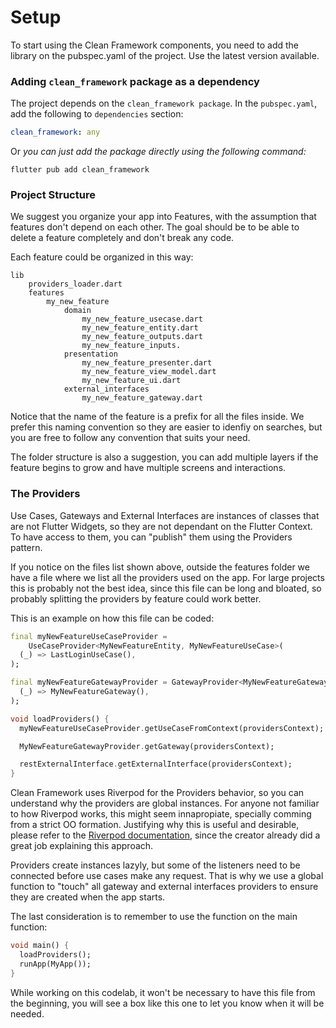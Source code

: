 # Setup
To start using the Clean Framework components, you need to add the library on the pubspec.yaml of the project. Use the latest version available.

### Adding `clean_framework` package as a dependency

The project depends on the `clean_framework package`.
In the `pubspec.yaml`, add the following to `dependencies` section:
```yaml
clean_framework: any
```

Or _you can just add the package directly using the following command:_
```
flutter pub add clean_framework
```
### Project Structure

We suggest you organize your app into Features, with the assumption that features don't depend on each other. The goal should be to be able to delete a feature completely and don't break any code.

Each feature could be organized in this way:

```
lib
    providers_loader.dart
    features
        my_new_feature
            domain
                my_new_feature_usecase.dart
                my_new_feature_entity.dart
                my_new_feature_outputs.dart
                my_new_feature_inputs.
            presentation
                my_new_feature_presenter.dart
                my_new_feature_view_model.dart
                my_new_feature_ui.dart
            external_interfaces
                my_new_feature_gateway.dart
```

Notice that the name of the feature is a prefix for all the files inside. We prefer this naming convention so they are easier to idenfiy on searches, but you are free to follow any convention that suits your need.

The folder structure is also a suggestion, you can add multiple layers if the feature begins to grow and have multiple screens and interactions.

### The Providers

Use Cases, Gateways and External Interfaces are instances of classes that are not Flutter Widgets, so they are not dependant on the Flutter Context. To have access to them, you can "publish" them using the Providers pattern. 

If you notice on the files list shown above, outside the features folder we have a file where we list all the providers used on the app. For large projects this is probably not the best idea, since this file can be long and bloated, so probably splitting the providers by feature could work better.

This is an example on how this file can be coded:

```dart
final myNewFeatureUseCaseProvider =
    UseCaseProvider<MyNewFeatureEntity, MyNewFeatureUseCase>(
  (_) => LastLoginUseCase(),
);

final myNewFeatureGatewayProvider = GatewayProvider<MyNewFeatureGateway>(
  (_) => MyNewFeatureGateway(),
);

void loadProviders() {
  myNewFeatureUseCaseProvider.getUseCaseFromContext(providersContext);

  MyNewFeatureGatewayProvider.getGateway(providersContext);

  restExternalInterface.getExternalInterface(providersContext);
}
```

Clean Framework uses Riverpod for the Providers behavior, so you can understand why the providers are global instances. For anyone not familiar to how Riverpod works, this might seem innapropiate, specially comming from a strict OO formation. Justifying why this is useful and desirable, please refer to the [Riverpod documentation](https://riverpod.dev/docs/concepts/providers), since the creator already did a great job explaining this approach.

Providers create instances lazyly, but some of the listeners need to be connected before use cases make any request. That is why we use a global function to "touch" all gateway and external interfaces providers to ensure they are created when the app starts.

The last consideration is to remember to use the function on the main function:

```dart
void main() {
  loadProviders();
  runApp(MyApp());
}
```
<aside class="positive">
While working on this codelab, it won't be necessary to have this file from the beginning, you will see a box like this one to let you know when it will be needed.
</aside>